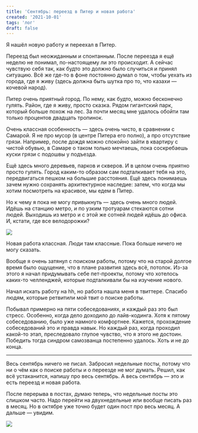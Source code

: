 ```yaml
---
title: 'Сентябрь: переезд в Питер и новая работа'
created: '2021-10-01'
tags: 'лог'
draft: false
---
```


Я нашёл новую работу и переехал в Питер.

Переезд был неожиданным и спонтанным. После переезда я ещё неделю не понимал, по-настоящему ли это происходит. А сейчас чувствую себя так, как будто это должно было случиться и принял ситуацию. Всё же где-то в фоне постоянно думал о том, чтобы уехать из города, где я живу (здесь должна быть шутка про то, что казахи — кочевой народ).

Питер очень приятный город. По нему, как будто, можно бесконечно гулять. Район, где я живу, просто сказка. Рядом гигантский парк, который больше похож на лес. За почти месяц мне удалось обойти там только процентов двадцать тропинок.

Очень классная особенность — здесь очень чисто, в сравнении с Самарой. Я не про мусор (в центре Питера его полно), а про отсутствие грязи. Например, после дождя можно спокойно зайти в квартиру с чистой обувью, в Самаре о таком только мечтаешь, пока соскребаешь куски грязи с подошвы у подъезда.

Ещё здесь много деревьев, парков и скверов. И в целом очень приятно просто гулять. Город каким-то образом сам подталкивает тебя на это, передвигаться пешком на большие расстояния. Ещё здесь понимаешь зачем нужно сохранять архитектурное наследие: затем, что когда мы хотим посмотреть на красивое, мы едем в Питер.

Но к чему я пока не могу привыкнуть — здесь очень много людей. Идёшь на станцию метро, и по узким тротуарам стекаются сотни людей. Выходишь из метро и с этой же сотней людей идёшь до офиса. И, кстати, где все велодорожки?

![](/img/IMG_20210918_194205.jpg)

Новая работа классная. Люди там классные. Пока больше ничего не могу сказать.

Вообще я очень затянул с поиском работы, потому что на старой долгое время было ощущение, что в плане развития здесь всё, потолок. Из-за этого я начал придумывать себе пет-проекты, потому что хотелось каких-то челленджей, которые подталкивали бы на изучение нового.

Начал искать работу на hh, но работа нашла меня в твиттере. Спасибо людям, которые ретвитили мой твит о поиске работы.

Побывал примерно на пяти собеседованиях, и каждый раз это был стресс. Особенно, когда дело доходило до лайв-кодинга. Хотя к пятому собеседованию, было уже намного комфортнее. Кажется, прохождение собеседований это и правда навык. Но каждый раз, когда проходил какой-то этап, преследовало глупое чувство, что я этого не достоин. Победить тогда синдром самозванца постепенно удалось. Хоть и не до конца.

---

Весь сентябрь ничего не писал. Забросил недельные посты, потому что ни о чём как о поиске работы и о переезде не мог думать. Решил, как всё устаканится, напишу про весь сентябрь. А весь сентябрь — это и есть переезд и новая работа.

После перерыва в постах, думаю теперь, что недельные посты это слишком часто. Надо перейти на двухнедельные или вообще писать раз в месяц. Но в октябре уже точно будет один пост про весь месяц. А дальше — увидим.

![](/img/IMG_20210918_192642.jpg)
